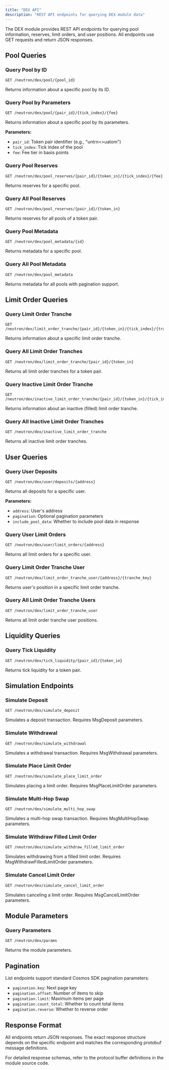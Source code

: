 ```yaml
---
title: "DEX API"
description: "REST API endpoints for querying DEX module data"
---
```


The DEX module provides REST API endpoints for querying pool information, reserves, limit orders, and user positions. All endpoints use GET requests and return JSON responses.

## Pool Queries

### Query Pool by ID

```
GET /neutron/dex/pool/{pool_id}
```

Returns information about a specific pool by its ID.

### Query Pool by Parameters

```
GET /neutron/dex/pool/{pair_id}/{tick_index}/{fee}
```

Returns information about a specific pool by its parameters.

**Parameters:**
- `pair_id`: Token pair identifier (e.g., "untrn&lt;&gt;uatom")
- `tick_index`: Tick index of the pool
- `fee`: Fee tier in basis points

### Query Pool Reserves

```
GET /neutron/dex/pool_reserves/{pair_id}/{token_in}/{tick_index}/{fee}
```

Returns reserves for a specific pool.

### Query All Pool Reserves

```
GET /neutron/dex/pool_reserves/{pair_id}/{token_in}
```

Returns reserves for all pools of a token pair.

### Query Pool Metadata

```
GET /neutron/dex/pool_metadata/{id}
```

Returns metadata for a specific pool.

### Query All Pool Metadata

```
GET /neutron/dex/pool_metadata
```

Returns metadata for all pools with pagination support.

## Limit Order Queries

### Query Limit Order Tranche

```
GET /neutron/dex/limit_order_tranche/{pair_id}/{token_in}/{tick_index}/{tranche_key}
```

Returns information about a specific limit order tranche.

### Query All Limit Order Tranches

```
GET /neutron/dex/limit_order_tranche/{pair_id}/{token_in}
```

Returns all limit order tranches for a token pair.

### Query Inactive Limit Order Tranche

```
GET /neutron/dex/inactive_limit_order_tranche/{pair_id}/{token_in}/{tick_index}/{tranche_key}
```

Returns information about an inactive (filled) limit order tranche.

### Query All Inactive Limit Order Tranches

```
GET /neutron/dex/inactive_limit_order_tranche
```

Returns all inactive limit order tranches.

## User Queries

### Query User Deposits

```
GET /neutron/dex/user/deposits/{address}
```

Returns all deposits for a specific user.

**Parameters:**
- `address`: User's address
- `pagination`: Optional pagination parameters
- `include_pool_data`: Whether to include pool data in response

### Query User Limit Orders

```
GET /neutron/dex/user/limit_orders/{address}
```

Returns all limit orders for a specific user.

### Query Limit Order Tranche User

```
GET /neutron/dex/limit_order_tranche_user/{address}/{tranche_key}
```

Returns user's position in a specific limit order tranche.

### Query All Limit Order Tranche Users

```
GET /neutron/dex/limit_order_tranche_user
```

Returns all limit order tranche user positions.

## Liquidity Queries

### Query Tick Liquidity

```
GET /neutron/dex/tick_liquidity/{pair_id}/{token_in}
```

Returns tick liquidity for a token pair.

## Simulation Endpoints

### Simulate Deposit

```
GET /neutron/dex/simulate_deposit
```

Simulates a deposit transaction. Requires MsgDeposit parameters.

### Simulate Withdrawal

```
GET /neutron/dex/simulate_withdrawal
```

Simulates a withdrawal transaction. Requires MsgWithdrawal parameters.

### Simulate Place Limit Order

```
GET /neutron/dex/simulate_place_limit_order
```

Simulates placing a limit order. Requires MsgPlaceLimitOrder parameters.

### Simulate Multi-Hop Swap

```
GET /neutron/dex/simulate_multi_hop_swap
```

Simulates a multi-hop swap transaction. Requires MsgMultiHopSwap parameters.

### Simulate Withdraw Filled Limit Order

```
GET /neutron/dex/simulate_withdraw_filled_limit_order
```

Simulates withdrawing from a filled limit order. Requires MsgWithdrawFilledLimitOrder parameters.

### Simulate Cancel Limit Order

```
GET /neutron/dex/simulate_cancel_limit_order
```

Simulates canceling a limit order. Requires MsgCancelLimitOrder parameters.

## Module Parameters

### Query Parameters

```
GET /neutron/dex/params
```

Returns the module parameters.

## Pagination

List endpoints support standard Cosmos SDK pagination parameters:
- `pagination.key`: Next page key
- `pagination.offset`: Number of items to skip
- `pagination.limit`: Maximum items per page
- `pagination.count_total`: Whether to count total items
- `pagination.reverse`: Whether to reverse order

## Response Format

All endpoints return JSON responses. The exact response structure depends on the specific endpoint and matches the corresponding protobuf message definitions.

For detailed response schemas, refer to the protocol buffer definitions in the module source code.